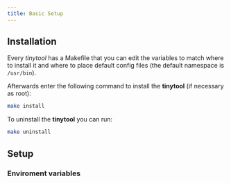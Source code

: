 ```yaml
---
title: Basic Setup
---
```


## Installation

Every *tinytool* has a Makefile that you can edit the variables to match where to install it and where to place default config files (the default namespace is `/usr/bin`).

Afterwards enter the following command to install the **tinytool** (if necessary as root):

```bash
make install
```

To uninstall the **tinytool** you can run:

```bash
make uninstall
```

## Setup

### Enviroment variables